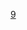 {{Routemap|inline=<includeonly>1</includeonly>
|title=重庆轨道交通9号线|title-bg={{重庆轨道交通颜色|9}}|title-color=white
|navbar=重庆轨道交通9号线RDT
|navbar pos=2
|top=*标注{{colorbox|#e4a840|{{color|white|直快}}|重庆轨道交通#直快列车与快速列车|直快}}的站点为[[重庆轨道交通#快速列车与直快列车|跨线直快列车]]停靠站点
|map=
CONTgq\STRq\STRq\STRq\CONTfq~~ ~~ ~~ 井西线~~ {{rmri|l}}{{站|重庆西}}－{{站|井口||重庆}}{{rmri|r}}
\utSTR+l\uKDSTCCeq~~ ~~ ~~ 新桥停车场
uetBHF~~ ~~ {{站|新桥||重庆市}}（暂缓开通）
CONTgq\STRq\umtKRZ\STR+r\~~ ~~ ~~经联络线~~ {{rmri|l}}{{站|重庆西}}
\utBHF\STR~~ ~~ {{站|高滩岩}}
\utSTR\DST~~ ~~ ~~{{站|梨树湾}}
\utBHF\TUNNEL1~~ ~~ {{站|天梨路}}
\\utSTR\ABZg+l\CONTfq~~ ~~ ~~[[成渝高速铁路|成渝高铁]] ~~{{站|成都东}}{{rmri|r}}
uextSTR+l\uextSTRq\uetKRZt\emKRZt\uextCONTfq~~ ~~ ~~ ~~{{colorbox|{{重庆轨道交通颜色|27}}|{{color|white|27}}|重庆轨道交通27号线}} {{站|璧山||地铁}}{{rmri|r}}
uextSTR\STR+l\umtKRZ\STRr\uCONTg~~ ~~ ~~ ~~{{rmri|u}}{{colorbox|{{重庆轨道交通颜色|1}}|{{color|white|1}}|重庆轨道交通1号线}} {{站|璧山||地铁}}
utSTR!~lMKRZu!~utCONTg@Gq\mKRZt\utKRZto\utBHFq!~HUBa\utCONTf@Fq!~lMKRZo!~utSTR~~ ~~ ~~ ~~{{rmri|l}}{{colorbox|{{重庆轨道交通颜色|0}}|{{color|white|环}}|重庆轨道交通环线}}外环－内环{{rmri|r}}
uextBHF!~HUBaq\tBHFa@g!~HUBq\utBHF!~HUBq\HUBtg\utBHF!~HUBeq~~ ~~ {{站|沙坪坝||地铁}}~~ {{rint|cn|crh|link=沙坪坝站}}{{colorbox|{{重庆轨道交通颜色|0}}|{{color|white|环}}|重庆轨道交通环线}}{{colorbox|{{重庆轨道交通颜色|1}}|{{color|white|1}}|重庆轨道交通1号线}}{{colorbox|{{重庆轨道交通颜色|27}}|{{color|white|27}}|重庆轨道交通27号线}}{{colorbox|#e4a840|{{color|white|直快}}|重庆轨道交通#直快列车|直快}}
uextCONTf\extSTR\utSTR\\utSTR~~ ~~ ~~ ~~{{rmri|d}}{{colorbox|{{重庆轨道交通颜色|27}}|{{color|white|27}}|重庆轨道交通27号线}} {{站|重庆东}}
utCONTgq\xmtKRZt\utKRZtu!~HUBc2\utBHFq!~HUB3\utSTRr~~ ~~ ~~ ~~{{rmri|l}}{{colorbox|{{重庆轨道交通颜色|1}}|{{color|white|1}}|重庆轨道交通1号线}}{{站|朝天门}}
extCONTgq\extSTRr\utBHF!~HUB1\HUBc4\~~ ~~ {{站|小龙坎}}~~{{colorbox|{{重庆轨道交通颜色|1}}|{{color|white|1}}|重庆轨道交通1号线}} ~~{{rmri|l}}[[成渝高速铁路|成渝高铁]]至{{站|重庆}}
utBHF~~ ~~ {{站|土湾}}
\\utBHF!~HUB2\HUBc3\WASSER~~ ~~ {{站|红岩村}}~~{{colorbox|{{重庆轨道交通颜色|5}}|{{color|white|5}}|重庆轨道交通5号线}}
uextCONTgq\uextSTRq\uetKRZtu!~HUBc1\HUB4!~uexhtBHFe@fq\WASSER!~hNULr!~uexCONTfq~~ ~~ ~~ ~~{{rmri|l}}{{站|跳磴}}－{{站|悦港北路}}{{rmri|r}}
uextCONTgq\uextSTR+r\utSTR\\WASSER~~ ~~ ~~ ~~{{rmri|l}}{{站|跳磴南}}
\uextBHF!~HUBaq\utBHF!~HUBeq\\WASSER~~ ~~ {{站|富华路}}~~{{colorbox|{{重庆轨道交通颜色|18}}|{{color|white|18}}|重庆轨道交通18号线}}
uextCONTgq\uextSTRr\uhtSTRe\\WASSER~~ ~~ ~~ ~~{{rmri|l}}{{站|石坪镇}}
\\uhBHF\\WASSER~~ ~~ {{站|化龙桥}}
WASSERq\WASSERq\uhKRZW\WASSERq\WASSERr~~ ~~ ~~[[嘉华轨道专用桥|专用桥]]上跨[[嘉陵江]]
uhtBHFa@g~~ ~~ {{站|李家坪||重庆市}}
utBHF~~ ~~ {{站|蚂蝗梁}}
utCONTgq\utSTRq\utKRZtu!~HUBc2\utBHFq!~HUB3\utCONTfq~~ ~~ ~~ ~~{{站|鱼洞}}－[[江北机场T2航站楼站|江北T2]]{{rmri|r}}
\utBHF!~HUB1\HUBc4~~ ~~ {{站|观音桥}}~~{{colorbox|{{重庆轨道交通颜色|3}}|{{color|white|3}}|重庆轨道交通3号线}}
uextCONTgq\uextSTRq\uetKRZtu!~HUBc2\utKBHFxaq!~HUB3\utCONTfq~~ ~~ ~~ ~~{{rmri|l}}{{站|兰花路}}－{{站|王家庄}}{{rmri|r}}
\utBHF!~HUB1\HUBc4~~ ~~ {{站|鲤鱼池}}~~{{colorbox|{{重庆轨道交通颜色|10}}|{{color|white|10}}|重庆轨道交通10号线}}
\utSTR2\utSTRc3
\utSTRc1\utBHF+4~~ ~~ {{站|刘家台}}
extCONTgq\extSTRq\extSTRq\uemtKRZt\extCONTfq~~ ~~ ~~ [[重庆铁路枢纽东环线|黄茅坪支线]] ~~{{rmri|l}}{{站|重庆}}－{{站|水土}}{{rmri|r}}
utCONTgq\utSTRq\utSTR+r\utSTR\~~ ~~ ~~ ~~{{rmri|l}}{{colorbox|{{重庆轨道交通颜色|6}}|{{color|white|6}}|重庆轨道交通6号线}}{{站|茶园}}
\utXBHF-L!~HUBaq\utXBHF-R!~HUBeq~~ ~~ {{站|江北城}}~~{{colorbox|{{重庆轨道交通颜色|6}}|{{color|white|6}}|重庆轨道交通6号线}}
utSTR+l\utKRZto\utSTRr
\utBHF!~HUBaq\utSTRl!~HUBq\utXBHF-Rq!~HUBlg\utCONTfq~~ ~~ {{站|五里店}} ~~ {{colorbox|{{重庆轨道交通颜色|6}}|{{color|white|6}}|重庆轨道交通6号线}}{{colorbox|{{重庆轨道交通颜色|0}}|{{color|white|环}}|重庆轨道交通环线}}~~{{colorbox|{{重庆轨道交通颜色|6}}|{{color|white|6}}|重庆轨道交通6号线}}{{站|北碚||地铁}}{{rmri|r}}
utCONTgq\utKRZtu\utSTRq\utXBHF-Lq!~HUBe\utCONTfq~~ ~~ ~~ ~~{{rmri|l}}{{colorbox|{{重庆轨道交通颜色|0}}|{{color|white|环}}|重庆轨道交通环线}}内环－外环{{rmri|r}}
uhtSTR2e\uhSTRc3\
uhSTRc1\uhBHF+4\~~ ~~ {{站|溉澜溪}} 
\\uhtSTRa\utSTR+l\utCONTfq~~ ~~ ~~ ~~ {{colorbox|{{重庆轨道交通颜色|4}}|{{color|white|4}}|重庆轨道交通4号线}}{{colorbox|#e4a840|{{color|white|直快}}|重庆轨道交通#直快列车与快速列车|直快}}{{站|盘桂路}}{{rmri|r}}
\\utBHF!~HUBaq\utBHF!~HUBeq\~~ ~~{{站|头塘}} ~~{{colorbox|{{重庆轨道交通颜色|4}}|{{color|white|4}}|重庆轨道交通4号线}}{{colorbox|#e4a840|{{color|white|直快}}|重庆轨道交通#直快列车与快速列车|直快}}
\\utKRWgl+l\utKRWgr+r\
\\utXBHF-L!~HUBaq\utXBHF-R!~HUBeq\~~ ~~{{站|保税港}}~~{{colorbox|{{重庆轨道交通颜色|4}}|{{color|white|4}}|重庆轨道交通4号线}}
BOOT\uetBHF\uhtSTRe~~ ~~ {{站|邮轮母港}}（暂缓开通）
uhCONTgq\uhSTRq\utKRZh\uhSTRr\~~ ~~ ~~ ~~{{rmri|l}}{{colorbox|{{重庆轨道交通颜色|4}}|{{color|white|4}}|重庆轨道交通4号线}}{{站|石船}}
utBHF~~ ~~{{站|何家梁}}
CONTgq\STRq\umtKRZ\STRq\CONTfq~~ ~~ ~~ 下穿[[渝利铁路|渝利]]、[[渝万城际铁路|渝万]]、[[渝怀铁路|渝怀]]线
utBHF~~ ~~{{站|石盘河}}
\\utSTR\utSTR+l\utCONTfq~~ ~~ ~~ ~~{{站|兰花路}}{{rmri|r}}
\utKRWgl+l\utKRWgr+r
\utXBHF-L!~HUBaq\utXBHF-R!~HUBeq~~ ~~{{站|上湾路}} ~~{{colorbox|{{重庆轨道交通颜色|10}}|{{color|white|10}}|重庆轨道交通10号线}}
uKDSTCCa\utSTR\utSTR~~ ~~ ~~ 台商工业园车辆段
utCONTgq\utKRZto\utKRZtu\utSTRr\~~ ~~ ~~ ~~{{rmri|l}}{{站|王家庄}}
utKRWl\utKRWg+r\
utBHF~~ ~~ {{站|青岗坪}}
uextCONTgq\uextSTRq\uetKRZto\uextBHFq!~HUBa\uextCONTfq~~ ~~ ~~ ~~{{rmri|l}}{{colorbox|{{重庆轨道交通颜色|26}}|{{color|white|26}}|重庆轨道交通26号线}}龙盛－双福{{rmri|r}}
\uetBHF!~HUBaq\HUBtr~~ ~~{{站|宝圣湖}}（暂缓开通）~~{{colorbox|{{重庆轨道交通颜色|15}}|{{color|white|15}}|重庆轨道交通15号线}}{{colorbox|{{重庆轨道交通颜色|26}}|{{color|white|26}}|重庆轨道交通26号线}}
uextCONTgq\uextSTRq\uetKRZto\uextBHFq!~HUBe\uextCONTfq~~ ~~ ~~ ~~{{rmri|l}}{{colorbox|{{重庆轨道交通颜色|15}}|{{color|white|15}}|重庆轨道交通15号线}}龙盛－曾家{{rmri|r}}
uhCONTgq\uhBHFq\utKRZh\uhSTRq\uhCONTfq~~ ~~ ~~{{站|回兴}}~~{{rmri|l}}{{colorbox|{{重庆轨道交通颜色|3}}|{{color|white|3}}|重庆轨道交通3号线}}[[江北机场T2航站楼站|江北T2]]－{{站|鱼洞}}{{rmri|r}}
\utKBHFxe\~~ ~~{{站|兴科大道}}
GRZq\uextSTR+GRZq\GRZq~~ ~~ ~~{{BSsplit|↑一期工程|↓二期工程}}
uextBHF~~ ~~{{站|春华大道}}
uextBHF~~ ~~{{站|兰桂大道}}
utCONTgq\utSTRq\uxtKRZtu!~HUBc2\utBHFq!~HUB3\utCONTfq~~ ~~ ~~ ~~{{站|兰花路}}－{{站|王家庄}}{{rmri|r}}
\uextBHF!~HUB1\HUBc4~~ ~~{{站|中央公园东}}~~{{colorbox|{{重庆轨道交通颜色|10}}|{{color|white|10}}|重庆轨道交通10号线}}
uexhtBHFea~~ ~~{{站|从岩寺}}
uexhtSTRe
uexhBHF~~ ~~{{站|花石沟}}
uexhSTRe
uexKBSTe~~ ~~ ~~花石沟停车场
}}<noinclude>
{{rdt intro|[[重庆轨道交通9号线]]}}
{{Reflist|group="*"}}
[[Category:重庆轨道交通RDT|9]]
</noinclude>